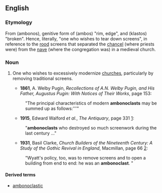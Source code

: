 ==English==
{{wikipedia}}

===Etymology===
From {{AGr.}} {{polytonic|[[ἄμβωνος]]}} (ambonos), genitive form of {{polytonic|[[ἄμβων]]}} (ambos) "rim, edge", and {{polytonic|[[κλαστός]]}} (klastos) "broken". Hence, literally, "one who wishes to tear down screens", in reference to the [[rood]] screens that separated the [[chancel]] (where priests were) from the [[nave]] (where the congregation was) in a medieval church. 

===Noun===
{{en-noun}}

# {{pejorative}} One who wishes to excessively modernize [[church]]es, particularly by removing traditional screens.
#*'''1861''', A. Welby Pugin, ''Recollections of A.N. Welby Pugin, and His Father, Augustus Pugin: With Notices of Their Works '', page 153:
#:"The principal characteristics of modern '''ambonoclasts''' may be summed up as follows:'''"
#*'''1915''', Edward Walford ''et al.'', ''The Antiquary'', page 331 [http://books.google.com/books?id=eBhUtOKkaUsC&dq=ambonoclasts&ei=vPbYRpatD5zmpwKop-GSCw&ie=ISO-8859-1&q=ambonoclasts&pgis=1]:
#:"'''ambonoclasts''' who destroyed so much screenwork during the last century ..."
#*'''1931''', Basil Clarke, ''Church Builders of the Nineteenth Century: A Study of the Gothic Revival in England'', Macmillan, page 66 [http://books.google.com/books?id=AdIgAAAAMAAJ&q=ambonoclast&dq=ambonoclast&ei=Of7YRp3jCY3goAKj6e2SCw&pgis=1]:
#:"Wyatt's policy, too, was to remove screens and to open a building from end to end: he was an '''ambonoclast'''. "

====Derived terms====
*[[ambonoclastic]]